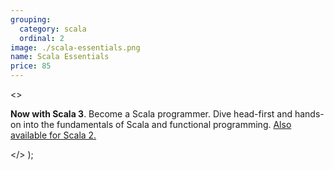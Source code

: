```yaml
---
grouping:
  category: scala
  ordinal: 2
image: ./scala-essentials.png
name: Scala Essentials
price: 85
---
```


  <>
    <p>
      <strong>Now with Scala 3</strong>. Become a Scala programmer. Dive
      head-first and hands-on into the fundamentals of Scala and functional
      programming. <a href="">Also available for Scala 2.</a>
    </p>
  </>
);
